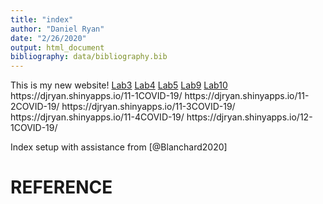 ```yaml
---
title: "index"
author: "Daniel Ryan"
date: "2/26/2020"
output: html_document
bibliography: data/bibliography.bib
---
```

This is my new website!
[Lab3](lab3_DanRyan.html)
[Lab4](lab4_DanRyan.html)
[Lab5](lab5_danryan.html)
[Lab9](lab9.html)
[Lab10](lab10.html)
https://djryan.shinyapps.io/11-1COVID-19/
https://djryan.shinyapps.io/11-2COVID-19/
https://djryan.shinyapps.io/11-3COVID-19/
https://djryan.shinyapps.io/11-4COVID-19/
https://djryan.shinyapps.io/12-1COVID-19/

Index setup with assistance from [@Blanchard2020]

# REFERENCE